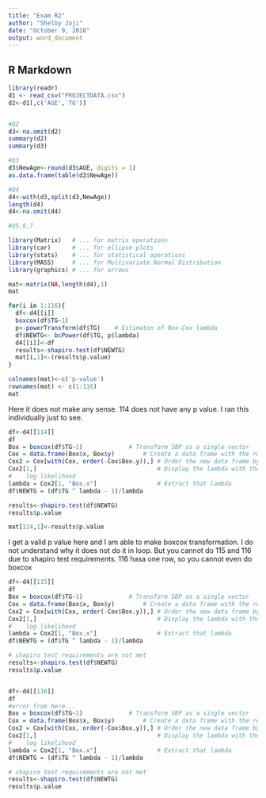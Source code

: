```yaml
---
title: "Exam R2"
author: "Shelby Joji"
date: "October 9, 2018"
output: word_document
---
```



## R Markdown


```r
library(readr)
d1 <- read_csv("PROJECTDATA.csv")
d2<-d1[,c('AGE','TG')]


#Q2
d3<-na.omit(d2)
summary(d2)
summary(d3)

#Q3
d3$NewAge<-round(d3$AGE, digits = 1)
as.data.frame(table(d3$NewAge))

#Q4
d4<-with(d3,split(d3,NewAge))
length(d4)
d4<-na.omit(d4)

```


```r
#Q5,6,7

library(Matrix)   # ... for matrix operations
library(car)      # ... for ellipse plots
library(stats)    # ... for statistical operations
library(MASS)     # ... for Multivariate Normal Distribution
library(graphics) # ... for arrows

mat<-matrix(NA,length(d4),1)
mat

for(i in 1:116){
  df<-d4[[i]]
  boxcox(df$TG~1)
  p<-powerTransform(df$TG)    # Estimaton of Box-Cox lambda
  df$NEWTG<- bcPower(df$TG, p$lambda)
  d4[[i]]<-df
  results<-shapiro.test(df$NEWTG)
  mat[i,1]<-(results$p.value)
} 

colnames(mat)<-c('p-value')
rownames(mat) <- c(1:116)
mat 

```

Here it does not make any sense. 114 does not have any p value. I ran this individually just to see.
```r
df<-d4[[114]]
df
Box = boxcox(df$TG~1)             # Transform SBP as a single vector
Cox = data.frame(Box$x, Box$y)        # Create a data frame with the results
Cox2 = Cox[with(Cox, order(-Cox$Box.y)),] # Order the new data frame by decreasing y
Cox2[1,]                                  # Display the lambda with the greatest
#    log likelihood
lambda = Cox2[1, "Box.x"]                 # Extract that lambda
df$NEWTG = (df$TG ^ lambda - 1)/lambda 

results<-shapiro.test(df$NEWTG)
results$p.value

mat[114,1]<-results$p.value

```

I get a valid p value here and I am able to make boxcox transformation. I do not understand why it does not do it in loop.
But you cannot do 115 and 116 due to shapiro test requirements. 116 hasa one row, so you cannot even do boxcox

```r

df<-d4[[115]]
df
Box = boxcox(df$TG~1)             # Transform SBP as a single vector
Cox = data.frame(Box$x, Box$y)        # Create a data frame with the results
Cox2 = Cox[with(Cox, order(-Cox$Box.y)),] # Order the new data frame by decreasing y
Cox2[1,]                                  # Display the lambda with the greatest
#    log likelihood
lambda = Cox2[1, "Box.x"]                 # Extract that lambda
df$NEWTG = (df$TG ^ lambda - 1)/lambda 

# shapiro test requirements are not met
results<-shapiro.test(df$NEWTG)
results$p.value


df<-d4[[116]]
df
#error from here...
Box = boxcox(df$TG~1)             # Transform SBP as a single vector
Cox = data.frame(Box$x, Box$y)        # Create a data frame with the results
Cox2 = Cox[with(Cox, order(-Cox$Box.y)),] # Order the new data frame by decreasing y
Cox2[1,]                                  # Display the lambda with the greatest
#    log likelihood
lambda = Cox2[1, "Box.x"]                 # Extract that lambda
df$NEWTG = (df$TG ^ lambda - 1)/lambda 

# shapiro test requirements are not met
results<-shapiro.test(df$NEWTG)
results$p.value

```

